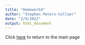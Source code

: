 ```yaml
---
title: "Homework4"
author: "Stephen Peters-Collaer"
date: "2/9/2022"
output: html_document
---
```

Click [here](index.html) to return to the main page

```r


```